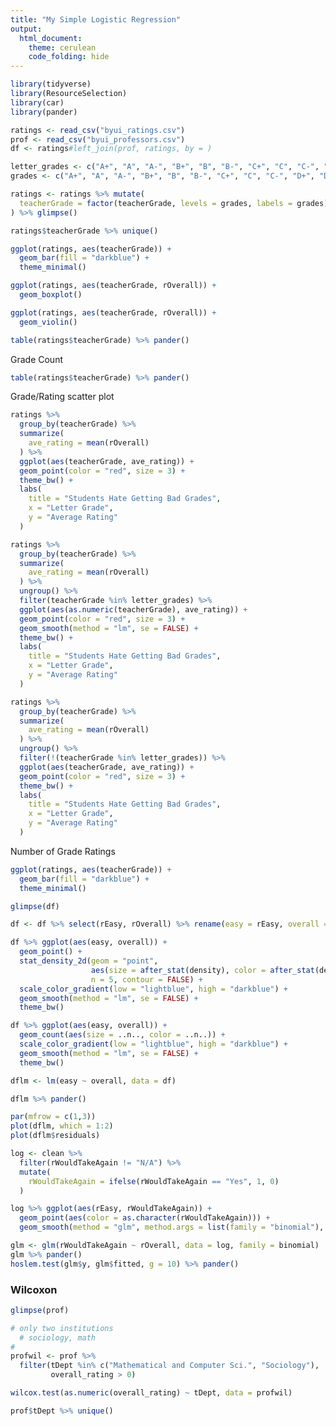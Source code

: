 ```yaml
---
title: "My Simple Logistic Regression"
output: 
  html_document:
    theme: cerulean
    code_folding: hide
---
```


```r
library(tidyverse)
library(ResourceSelection) 
library(car)
library(pander)

ratings <- read_csv("byui_ratings.csv")
prof <- read_csv("byui_professors.csv")
df <- ratings#left_join(prof, ratings, by = )
```

```r
letter_grades <- c("A+", "A", "A-", "B+", "B", "B-", "C+", "C", "C-", "D+", "D", "D-", "F")
grades <- c("A+", "A", "A-", "B+", "B", "B-", "C+", "C", "C-", "D+", "D", "D-", "F", "P", "INC", "Audit/No Grade", "WD", "Not sure yet")

ratings <- ratings %>% mutate(
  teacherGrade = factor(teacherGrade, levels = grades, labels = grades)
) %>% glimpse()

ratings$teacherGrade %>% unique()

ggplot(ratings, aes(teacherGrade)) +
  geom_bar(fill = "darkblue") +
  theme_minimal()

ggplot(ratings, aes(teacherGrade, rOverall)) +
  geom_boxplot()

ggplot(ratings, aes(teacherGrade, rOverall)) +
  geom_violin()

table(ratings$teacherGrade) %>% pander()
```

Grade Count

```r
table(ratings$teacherGrade) %>% pander()
```


Grade/Rating scatter plot

```r
ratings %>% 
  group_by(teacherGrade) %>% 
  summarize(
    ave_rating = mean(rOverall)
  ) %>% 
  ggplot(aes(teacherGrade, ave_rating)) +
  geom_point(color = "red", size = 3) +
  theme_bw() +
  labs(
    title = "Students Hate Getting Bad Grades",
    x = "Letter Grade",
    y = "Average Rating"
  )

ratings %>% 
  group_by(teacherGrade) %>% 
  summarize(
    ave_rating = mean(rOverall)
  ) %>% 
  ungroup() %>% 
  filter(teacherGrade %in% letter_grades) %>% 
  ggplot(aes(as.numeric(teacherGrade), ave_rating)) +
  geom_point(color = "red", size = 3) +
  geom_smooth(method = "lm", se = FALSE) +
  theme_bw() +
  labs(
    title = "Students Hate Getting Bad Grades",
    x = "Letter Grade",
    y = "Average Rating"
  )

ratings %>% 
  group_by(teacherGrade) %>% 
  summarize(
    ave_rating = mean(rOverall)
  ) %>% 
  ungroup() %>% 
  filter(!(teacherGrade %in% letter_grades)) %>% 
  ggplot(aes(teacherGrade, ave_rating)) +
  geom_point(color = "red", size = 3) +
  theme_bw() +
  labs(
    title = "Students Hate Getting Bad Grades",
    x = "Letter Grade",
    y = "Average Rating"
  )
```

Number of Grade Ratings

```r
ggplot(ratings, aes(teacherGrade)) +
  geom_bar(fill = "darkblue") +
  theme_minimal()
```


```r
glimpse(df)

df <- df %>% select(rEasy, rOverall) %>% rename(easy = rEasy, overall = rOverall)

df %>% ggplot(aes(easy, overall)) +
  geom_point() +
  stat_density_2d(geom = "point", 
                  aes(size = after_stat(density), color = after_stat(density)), 
                  n = 5, contour = FALSE) +
  scale_color_gradient(low = "lightblue", high = "darkblue") +
  geom_smooth(method = "lm", se = FALSE) +
  theme_bw()

df %>% ggplot(aes(easy, overall)) +
  geom_count(aes(size = ..n.., color = ..n..)) +
  scale_color_gradient(low = "lightblue", high = "darkblue") +
  geom_smooth(method = "lm", se = FALSE) +
  theme_bw()

dflm <- lm(easy ~ overall, data = df)

dflm %>% pander()

par(mfrow = c(1,3))
plot(dflm, which = 1:2)
plot(dflm$residuals)


```

```r
log <- clean %>% 
  filter(rWouldTakeAgain != "N/A") %>% 
  mutate(
    rWouldTakeAgain = ifelse(rWouldTakeAgain == "Yes", 1, 0)
  ) 

log %>% ggplot(aes(rEasy, rWouldTakeAgain)) +
  geom_point(aes(color = as.character(rWouldTakeAgain))) +
  geom_smooth(method = "glm", method.args = list(family = "binomial"), se = FALSE, color = "black")

glm <- glm(rWouldTakeAgain ~ rOverall, data = log, family = binomial)
glm %>% pander()
hoslem.test(glm$y, glm$fitted, g = 10) %>% pander()
```

### Wilcoxon

```r
glimpse(prof)

# only two institutions
  # sociology, math
# 
profwil <- prof %>% 
  filter(tDept %in% c("Mathematical and Computer Sci.", "Sociology"), 
         overall_rating > 0)

wilcox.test(as.numeric(overall_rating) ~ tDept, data = profwil)

prof$tDept %>% unique()
```
